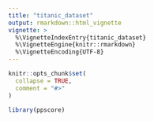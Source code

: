 ```yaml
---
title: "titanic_dataset"
output: rmarkdown::html_vignette
vignette: >
  %\VignetteIndexEntry{titanic_dataset}
  %\VignetteEngine{knitr::rmarkdown}
  %\VignetteEncoding{UTF-8}
---
```


```r
knitr::opts_chunk$set(
  collapse = TRUE,
  comment = "#>"
)
```

```r
library(ppscore)
```
